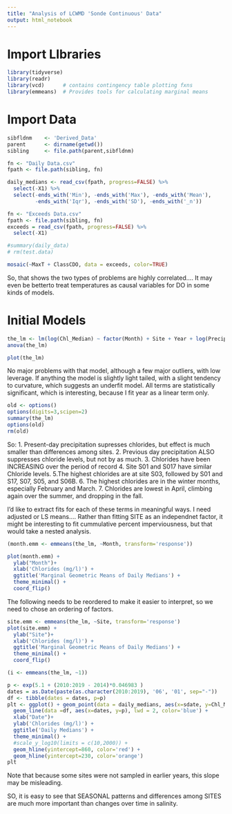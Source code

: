 ```yaml
---
title: "Analysis of LCWMD 'Sonde Continuous' Data"
output: html_notebook
---
```

# Import LIbraries  
```r
library(tidyverse)
library(readr)
library(vcd)      # contains contingency table plotting fxns
library(emmeans)  # Provides tools for calculating marginal means
```


# Import Data
```r
sibfldnm    <- 'Derived_Data'
parent      <- dirname(getwd())
sibling     <- file.path(parent,sibfldnm)

fn <- "Daily Data.csv"
fpath <- file.path(sibling, fn)

daily_medians <- read_csv(fpath, progress=FALSE) %>%
  select(-X1) %>%
  select(-ends_with('Min'), -ends_with('Max'), -ends_with('Mean'),
         -ends_with('Iqr'), -ends_with('SD'), -ends_with('_n'))

fn <- "Exceeds Data.csv"
fpath <- file.path(sibling, fn)
exceeds = read_csv(fpath, progress=FALSE) %>%
  select(-X1)

#summary(daily_data)
# rm(test.data)
```
  
```r
mosaic(~MaxT + ClassCDO, data = exceeds, color=TRUE)
```
So, that shows the two types of problems are highly correlated....  It may even be betterto treat temperatures as causal variables for DO in some kinds of models.


# Initial Models
```r
the_lm <- lm(log(Chl_Median) ~ factor(Month) + Site + Year + log(Precip+1) + log(PPrecip+1), data = daily_medians)
anova(the_lm)
```


```r
plot(the_lm)
```

No major problems with that model, although a few major outliers, with low leverage.  If anything the model is slightly light tailed, with a slight tendency to curvature, which suggests an underfit model. All terms are statistically significant, which is interesting, because I fit year as a linear term only. 

```r
old <- options() 
options(digits=3,scipen=2)
summary(the_lm)
options(old)
rm(old)
```
So:
1. Present-day precipitation supresses chlorides, but effect is much smaller than differences among sites.
2. Previous day precipitation ALSO suppresses chloride levels, but not by as much.
3. Chlorides have been INCREASING over the period of record
4. Site S01 and S017 have similar Chloride levels.
5.The highest chlorides are at site S03, followed by S01 and S17, S07, S05, and S06B.
6. The highest chlorides are in the winter months, especially February and March.
7. Chlorides are lowest in April, climbing again over the summer, and dropping in the fall.

I'd like to extract fits for each of these terms in meaningful ways.  I need adjusted or LS means....
Rather than fitting SITE as an independnet factor, it might be interesting to fit cummulative percent imperviousness, but that would take a nested analysis.

```r
(month.emm <- emmeans(the_lm, ~Month, transform='response'))
```
```r
plot(month.emm) +
  ylab("Month")+
  xlab('Chlorides (mg/l)') +
  ggtitle('Marginal Geometric Means of Daily Medians') +
  theme_minimal() +
  coord_flip()
```

The following needs to be reordered to make it easier to interpret, so we need to chose an ordering of factors.
```r
site.emm <- emmeans(the_lm, ~Site, transform='response')
plot(site.emm) +
  ylab("Site")+
  xlab('Chlorides (mg/l)') +
  ggtitle('Marginal Geometric Means of Daily Medians') +
  theme_minimal() +
  coord_flip() 
```

```r
(i <- emmeans(the_lm, ~1))
```

```r
p <- exp(5.1 + (2010:2019 - 2014)*0.046983 )
dates = as.Date(paste(as.character(2010:2019), '06', '01', sep="-"))
df <- tibble(dates = dates, p=p)
plt <- ggplot() + geom_point(data = daily_medians, aes(x=sdate, y=Chl_Median, color=Site)) +
  geom_line(data =df, aes(x=dates, y=p), lwd = 2, color='blue') +
  xlab("Date")+
  ylab('Chlorides (mg/l)') +
  ggtitle('Daily Medians') +
  theme_minimal() +
  #scale_y_log10(limits = c(10,2000)) +
  geom_hline(yintercept=860, color='red') +
  geom_hline(yintercept=230, color='orange') 
plt
```

Note that because some sites were not sampled in earlier years, this slope may be misleading.

SO, it is easy to see that SEASONAL patterns and differences among SITES are much more important than changes over time in salinity. 
